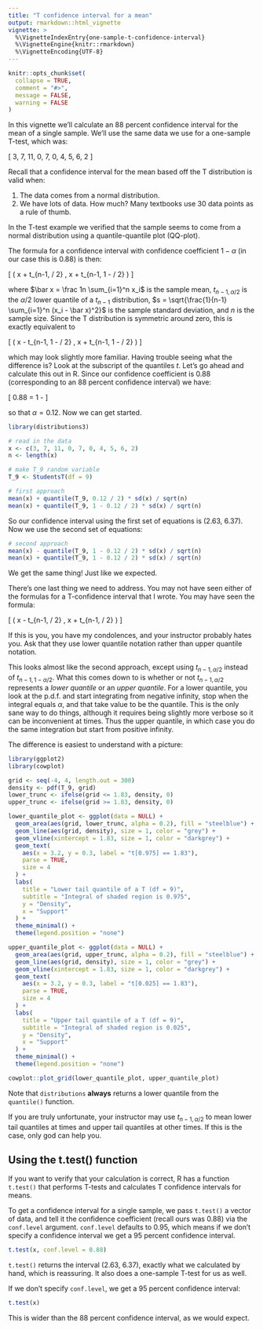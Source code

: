 ---
title: "T confidence interval for a mean"
output: rmarkdown::html_vignette
vignette: >
  %\VignetteIndexEntry{one-sample-t-confidence-interval}
  %\VignetteEngine{knitr::rmarkdown}
  %\VignetteEncoding{UTF-8}
---

```{r, include = FALSE}
knitr::opts_chunk$set(
  collapse = TRUE,
  comment = "#>",
  message = FALSE,
  warning = FALSE
)
```

In this vignette we'll calculate an 88 percent confidence interval for the mean of a single sample. We'll use the same data we use for a one-sample T-test, which was:

\[
  3, 7, 11, 0, 7, 0, 4, 5, 6, 2
\]

Recall that a confidence interval for the mean based off the T distribution is valid when:

1. The data comes from a normal distribution.
2. We have lots of data. How much? Many textbooks use 30 data points as a rule of thumb.

In the T-test example we verified that the sample seems to come from a normal distribution using a quantile-quantile plot (QQ-plot).

The formula for a confidence interval with confidence coefficient $1 - \alpha$ (in our case this is 0.88) is then:

\[
  \left( \bar x + t_{n-1, \alpha / 2} \cdot \frac{s}{\sqrt{n}},
  \bar x + t_{n-1, 1 - \alpha / 2} \cdot \frac{s}{\sqrt{n}} \right)
\]

where $\bar x = \frac 1n \sum_{i=1}^n x_i$ is the sample mean, $t_{n-1, \alpha / 2}$ is the $\alpha / 2$ lower quantile of a $t_{n-1}$ distribution, $s = \sqrt{\frac{1}{n-1} \sum_{i=1}^n (x_i - \bar x)^2}$ is the sample standard deviation, and $n$ is the sample size. Since the T distribution is symmetric around zero, this is exactly equivalent to

\[
  \left( \bar x - t_{n-1, 1 - \alpha / 2} \cdot \frac{\sigma}{\sqrt{n}},
  \bar x + t_{n-1, 1 - \alpha / 2} \cdot \frac{\sigma}{\sqrt{n}} \right)
\]

which may look slightly more familiar. Having trouble seeing what the difference is? Look at the subscript of the quantiles $t$. Let's go ahead and calculate this out in R. Since our confidence coefficient is 0.88 (corresponding to an 88 percent confidence interval) we have:

\[
  0.88 = 1 - \alpha
\]

so that $\alpha = 0.12$. Now we can get started.

```{r}
library(distributions3)

# read in the data
x <- c(3, 7, 11, 0, 7, 0, 4, 5, 6, 2)
n <- length(x)

# make T_9 random variable
T_9 <- StudentsT(df = 9)

# first approach
mean(x) + quantile(T_9, 0.12 / 2) * sd(x) / sqrt(n)
mean(x) + quantile(T_9, 1 - 0.12 / 2) * sd(x) / sqrt(n)
```

So our confidence interval using the first set of equations is (2.63, 6.37). Now we use the second set of equations:

```{r}
# second approach
mean(x) - quantile(T_9, 1 - 0.12 / 2) * sd(x) / sqrt(n)
mean(x) + quantile(T_9, 1 - 0.12 / 2) * sd(x) / sqrt(n)
```

We get the same thing! Just like we expected.

There's one last thing we need to address. You may not have seen either of the formulas for a T-confidence interval that I wrote. You may have seen the formula:

\[
  \left( \bar x - t_{n-1, \alpha / 2} \cdot \frac{\sigma}{\sqrt{n}},
  \bar x + t_{n-1, \alpha / 2} \cdot \frac{\sigma}{\sqrt{n}} \right)
\]

If this is you, you have my condolences, and your instructor probably hates you. Ask that they use lower quantile notation rather than upper quantile notation.

This looks almost like the second approach, except using $t_{n-1, \alpha / 2}$ instead of $t_{n-1, 1 - \alpha / 2}$. What this comes down to is whether or not $t_{n-1, \alpha / 2}$ represents a *lower quantile* or an *upper quantile*. For a lower quantile, you look at the p.d.f. and start integrating from negative infinity, stop when the integral equals $\alpha$, and that take value to be the quantile. This is the only sane way to do things, although it requires being slightly more verbose so it can be inconvenient at times. Thus the upper quantile, in which case you do the same integration but start from positive infinity.

The difference is easiest to understand with a picture:

```{r echo = FALSE}
library(ggplot2)
library(cowplot)

grid <- seq(-4, 4, length.out = 300)
density <- pdf(T_9, grid)
lower_trunc <- ifelse(grid <= 1.83, density, 0)
upper_trunc <- ifelse(grid >= 1.83, density, 0)

lower_quantile_plot <- ggplot(data = NULL) +
  geom_area(aes(grid, lower_trunc, alpha = 0.2), fill = "steelblue") +
  geom_line(aes(grid, density), size = 1, color = "grey") +
  geom_vline(xintercept = 1.83, size = 1, color = "darkgrey") +
  geom_text(
    aes(x = 3.2, y = 0.3, label = "t[0.975] == 1.83"),
    parse = TRUE,
    size = 4
  ) +
  labs(
    title = "Lower tail quantile of a T (df = 9)",
    subtitle = "Integral of shaded region is 0.975",
    y = "Density",
    x = "Support"
  ) +
  theme_minimal() +
  theme(legend.position = "none")

upper_quantile_plot <- ggplot(data = NULL) +
  geom_area(aes(grid, upper_trunc, alpha = 0.2), fill = "steelblue") +
  geom_line(aes(grid, density), size = 1, color = "grey") +
  geom_vline(xintercept = 1.83, size = 1, color = "darkgrey") +
  geom_text(
    aes(x = 3.2, y = 0.3, label = "t[0.025] == 1.83"),
    parse = TRUE,
    size = 4
  ) +
  labs(
    title = "Upper tail quantile of a T (df = 9)",
    subtitle = "Integral of shaded region is 0.025",
    y = "Density",
    x = "Support"
  ) +
  theme_minimal() +
  theme(legend.position = "none")

cowplot::plot_grid(lower_quantile_plot, upper_quantile_plot)
```

Note that `distributions` **always** returns a lower quantile from the `quantile()` function.

If you are truly unfortunate, your instructor may use $t_{n-1, \alpha / 2}$ to mean lower tail quantiles at times and upper tail quantiles at other times. If this is the case, only god can help you.

## Using the t.test() function

If you want to verify that your calculation is correct, R has a function `t.test()` that performs T-tests and calculates T confidence intervals for means.

To get a confidence interval for a single sample, we pass `t.test()` a vector of data, and tell it the confidence coefficient (recall ours was 0.88) via the `conf.level` argument. `conf.level` defaults to 0.95, which means if we don't specify a confidence interval we get a 95 percent confidence interval.

```{r}
t.test(x, conf.level = 0.88)
```

`t.test()` returns the interval (2.63, 6.37), exactly what we calculated by hand, which is reassuring. It also does a one-sample T-test for us as well.

If we don't specify `conf.level`, we get a 95 percent confidence interval:

```{r}
t.test(x)
```

This is wider than the 88 percent confidence interval, as we would expect.
